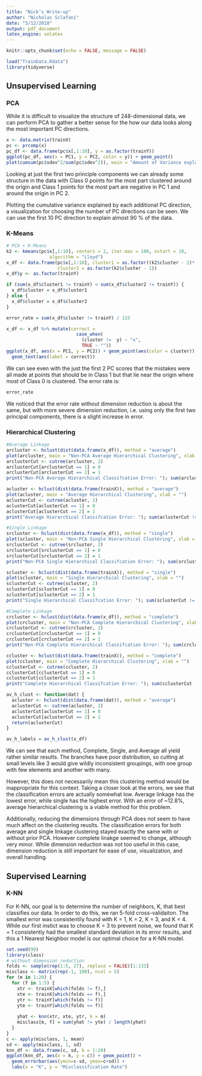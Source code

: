 ```yaml
---
title: "Nick’s Write-up"
author: "Nicholas Sclafani"
date: "5/12/2018"
output: pdf_document
latex_engine: xelatex
---
```


```r
knitr::opts_chunk$set(echo = FALSE, message = FALSE)
```

```r
load("TrainData.Rdata")
library(tidyverse)
```

## Unsupervised Learning



### PCA

While it is difficult to visualize the structure of 248-dimensional data, we can perform PCA to gather a better sense for the how our data looks along the most important PC directions.

```r
x <- data.matrix(trainX)
pc <- prcomp(x)
pc_df <- data.frame(pc$x[,1:10], y = as.factor(trainY))
ggplot(pc_df, aes(x = PC1, y = PC2, color = y)) + geom_point()
plot(cumsum(pc$sdev^2/sum(pc$sdev^2)), main = "Amount of Variance explained by PC directions", xlab = "PC directions", ylab = "Variance")
```

Looking at just the first two principle components we can already some structure in the data with Class 0 points for the most part clustered around the origin and Class 1 points for the most part are negative in PC 1 and around the origin in PC 2.

Plotting the cumulative variance explained by each additional PC direction, a visualization for choosing the number of PC directions can be seen. We can use the first 10 PC direction to explain almost 90 % of the data.

### K-Means

```r
# PCA + K-Means
k2 <- kmeans(pc$x[,1:10], centers = 2, iter.max = 100, nstart = 10, 
                algorithm = "Lloyd")
x_df <- data.frame(pc$x[,1:10], cluster1 = as.factor((k2$cluster - 2)*-1),
                   cluster2 = as.factor(k2$cluster - 1))
x_df$y <- as.factor(trainY)

if (sum(x_df$cluster1 != trainY) < sum(x_df$cluster2 != trainY)) {
  x_df$cluster = x_df$cluster1
} else {
  x_df$cluster = x_df$cluster2
}

error_rate = sum(x_df$cluster != trainY) / 133

x_df <- x_df %>% mutate(correct = 
                          case_when(
                            (cluster !=  y) ~ "x",
                            TRUE ~ ""))
ggplot(x_df, aes(x = PC1, y = PC2)) + geom_point(aes(color = cluster)) + 
  geom_text(aes(label = correct))
```

We can see even with the just the first 2 PC scores that the mistakes were all made at points that should be in Class 1 but that lie near the origin where most of Class 0 is clustered. The error rate is:
```r
error_rate
```

We noticed that the error rate without dimension reduction is about the same, but with more severe dimension reduction, i.e. using only the first two principal components, there is a slight increase in error.

### Hierarchical Clustering

```r
#Average Linkage
arcluster <- hclust(dist(data.frame(x_df)), method = "average")
plot(arcluster, main = "Non-PCA Average Hierarchical Clustering", xlab = "")
arclusterCut <- cutree(arcluster, 2)
arclusterCut[arclusterCut == 1] = 0
arclusterCut[arclusterCut == 2] = 1
print("Non-PCA Average Hierarchical Classifcation Error: "); sum(arclusterCut != trainY) / 133

acluster <- hclust(dist(data.frame(trainX)), method = "average")
plot(acluster, main = "Average Hierarchical Clustering", xlab = "")
aclusterCut <- cutree(acluster, 2)
aclusterCut[aclusterCut == 1] = 0
aclusterCut[aclusterCut == 2] = 1
print("Average Hierarchical Classifcation Error: "); sum(aclusterCut != trainY) / 133

#Single Linkage
srcluster <- hclust(dist(data.frame(x_df)), method = "single")
plot(scluster, main = "Non-PCA Single Hierarchical Clustering", xlab = "")
srclusterCut <- cutree(srcluster, 2)
srclusterCut[srclusterCut == 1] = 0
srclusterCut[srclusterCut == 2] = 1
print("Non-PCA Single Hierarchical Classifcation Error: "); sum(srclusterCut != trainY) / 133

scluster <- hclust(dist(data.frame(trainX)), method = "single")
plot(scluster, main = "Single Hierarchical Clustering", xlab = "")
sclusterCut <- cutree(scluster, 2)
sclusterCut[sclusterCut == 1] = 0
sclusterCut[sclusterCut == 2] = 1
print("Single Hierarchical Classifcation Error: "); sum(sclusterCut != trainY) / 133

#Complete Linkage
crcluster <- hclust(dist(data.frame(x_df)), method = "complete")
plot(crcluster, main = "Non-PCA Complete Hierarchical Clustering", xlab = "")
crclusterCut <- cutree(crcluster, 2)
crclusterCut[crclusterCut == 1] = 0
crclusterCut[crclusterCut == 2] = 1
print("Non-PCA Complete Hierarchical Classifcation Error: "); sum(crclusterCut != trainY) / 133

ccluster <- hclust(dist(data.frame(trainX)), method = "complete")
plot(ccluster, main = "Complete Hierarchical Clustering", xlab = "")
cclusterCut <- cutree(ccluster, 2)
cclusterCut[cclusterCut == 1] = 0
cclusterCut[cclusterCut == 2] = 1
print("Complete Hierarchical Classifcation Error: "); sum(cclusterCut != trainY) / 133

av_h_clust <- function(dat) {
  acluster <- hclust(dist(data.frame(dat)), method = "average")
  aclusterCut <- cutree(acluster, 2)
  aclusterCut[aclusterCut == 1] = 0
  aclusterCut[aclusterCut == 2] = 1
  return(aclusterCut)
}

av_h_labels = av_h_clust(x_df)
```

We can see that each method, Complete, Single, and Average all yield rather similar results. The branches have poor distribution, so cutting at small levels like 3 would give wildly inconsistent groupings, with one group with few elements and another with many. 

However, this does not necessarily mean this clustering method would be inappropriate for this context. Taking a closer look at the errors, we see that the classification errors are actually somewhat low. Average linkage has the lowest error, while single has the highest error. With an error of ~12.8%, average hierarchical clustering is a viable method for this problem. 

Additionally, reducing the dimensions through PCA does not seem to have much affect on the clustering reuslts. The classification errors for both average and single linkage clustering stayed exactly the same with or without prior PCA. However complete linakge seemed to change, although very minor. While dimension reduction was not too useful in this case, dimension reduction is still important for ease of use, visualization, and overall handling. 

## Supervised Learning

### K-NN

For K-NN, our goal is to determine the number of neighbors, K, that best classifies our data. In order to do this, we ran 5-fold cross-validaiton. The smallest error was consistentily found with K = 1, K = 2, K = 3, and K = 4. While our first instict was to choose K = 3 to prevent noise, we found that K = 1 consistently had the smallest standard deviation in its error results, and this a 1 Nearest Neighbor model is our optimal choice for a K-NN model.
```r
set.seed(99)
library(class)
# without dimension reduction
folds <- sample(rep(1:5, 27), replace = FALSE)[1:133]
misclass <- matrix(rep(-1, 100), ncol = 5)
for (m in 1:20) {
  for (f in 1:5) {
    xtr <- trainX[which(folds != f),]
    xte <- trainX[which(folds == f),] 
    ytr <- trainY[which(folds != f)]
    yte <- trainY[which(folds == f)]
    
    yhat <- knn(xtr, xte, ytr, k = m)
    misclass[m, f] = sum(yhat != yte) / length(yhat)
  }
}
c <- apply(misclass, 1, mean)
sd <- apply(misclass, 1, sd)
knn_df <- data.frame(c, sd, k = 1:20)
ggplot(knn_df, aes(x = k, y = c)) + geom_point() + 
  geom_errorbar(aes(ymin=c-sd, ymax=c+sd)) + 
  labs(x = "K", y = "Misclassification Rate")
```
